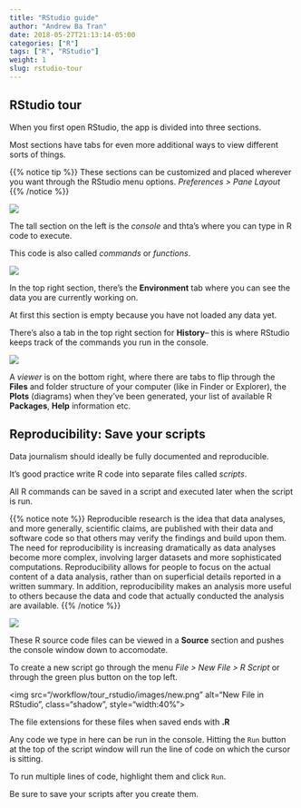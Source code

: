 ```yaml
---
title: "RStudio guide"
author: "Andrew Ba Tran"
date: 2018-05-27T21:13:14-05:00
categories: ["R"]
tags: ["R", "RStudio"]
weight: 1
slug: rstudio-tour
---
```


## RStudio tour

When you first open RStudio, the app is divided into three sections.

Most sections have tabs for even more additional ways to view different sorts of things.

{{% notice tip %}}
These sections can be customized and placed wherever you want through the RStudio menu options. *Preferences > Pane Layout*
{{% /notice %}}

![](/workflow/tour_rstudio/images/left.png?classes=shadow)

The tall section on the left is the *console* and thta's where you can type in R code to execute.

This code is also called *commands* or *functions*.

![](/workflow/tour_rstudio/images/top-right.png?classes=shadow)

In the top right section, there's the **Environment** tab where you can see the data you are currently working on. 

At first this section is empty because you have not loaded any data yet.

There's also a tab in the top right section for **History**-- this is where RStudio keeps track of the commands you run in the console.

![](/workflow/tour_rstudio/images/bottom-right.png?classes=shadow)

A *viewer* is on the bottom right, where there are tabs to flip through the **Files** and folder structure of your computer (like in Finder or Explorer), the **Plots** (diagrams) when they've been generated, your list of available R **Packages**, **Help** information etc. 

## Reproducibility: Save your scripts

Data journalism should ideally be fully documented and reproducible. 

It's good practice write R code into separate files called *scripts*. 

All R commands can be saved in a script and executed later when the script is run.

{{% notice note %}}
Reproducible research is the idea that data analyses, and more generally, scientific claims, are published with their data and software code so that others may verify the findings and build upon them. The need for reproducibility is increasing dramatically as data analyses become more complex, involving larger datasets and more sophisticated computations. Reproducibility allows for people to focus on the actual content of a data analysis, rather than on superficial details reported in a written summary. In addition, reproducibility makes an analysis more useful to others because the data and code that actually conducted the analysis are available.
{{% /notice %}}

![](/workflow/tour_rstudio/images/four-panes.png?classes=shadow)

These R source code files can be viewed in a **Source** section and pushes the console window down to accomodate. 

To create a new script go through the menu *File > New File > R Script* or through the green plus button on the top left.


<img src="/workflow/tour_rstudio/images/new.png" alt="New File in RStudio", class="shadow", style="width:40%">


The file extensions for these files when saved ends with **.R**

Any code we type in here can be run in the console. Hitting the `Run` button at the top of the script window will run the line of code on which the cursor is sitting. 

To run multiple lines of code, highlight them and click `Run`.

Be sure to save your scripts after you create them.



